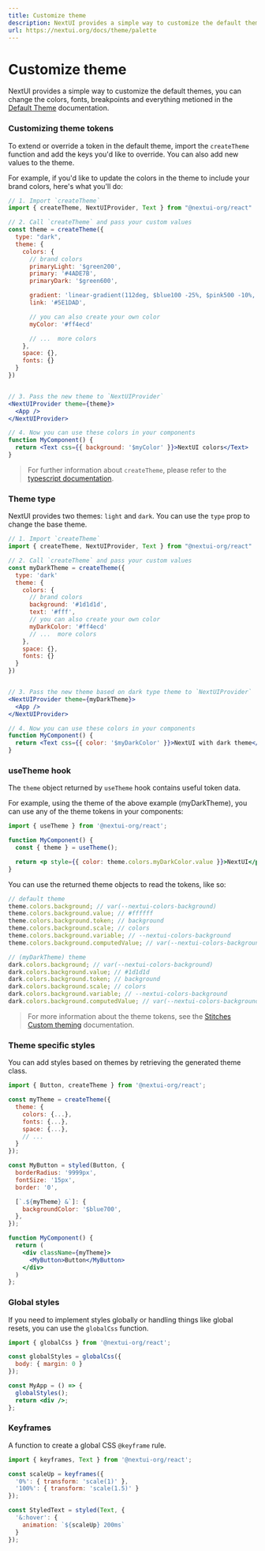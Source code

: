 ```yaml
---
title: Customize theme
description: NextUI provides a simple way to customize the default themes.
url: https://nextui.org/docs/theme/palette
---
```


# Customize theme

NextUI provides a simple way to customize the default themes, you can change the colors, fonts, breakpoints and everything metioned
in the [Default Theme](/docs/theme/default-theme) documentation.

<CarbonAd />

<Spacer y={2} />

### Customizing theme tokens

To extend or override a token in the default theme, import the `createTheme` function and add the keys you'd like to override.
You can also add new values to the theme.

For example, if you'd like to update the colors in the theme to include your brand colors, here's what you'll do:

```jsx
// 1. Import `createTheme`
import { createTheme, NextUIProvider, Text } from "@nextui-org/react"

// 2. Call `createTheme` and pass your custom values
const theme = createTheme({
  type: "dark",
  theme: {
    colors: {
      // brand colors
      primaryLight: '$green200',
      primary: '#4ADE7B',
      primaryDark: '$green600',

      gradient: 'linear-gradient(112deg, $blue100 -25%, $pink500 -10%, $purple500 80%)',
      link: '#5E1DAD',

      // you can also create your own color
      myColor: '#ff4ecd'

      // ...  more colors
    },
    space: {},
    fonts: {}
  }
})


// 3. Pass the new theme to `NextUIProvider`
<NextUIProvider theme={theme}>
  <App />
</NextUIProvider>

// 4. Now you can use these colors in your components
function MyComponent() {
  return <Text css={{ background: '$myColor' }}>NextUI colors</Text>
}
```

> For further information about `createTheme`, please refer to the [typescript documentation](/docs/theme/typescript#create-theme).

### Theme type

NextUI provides two themes: `light` and `dark`. You can use the `type` prop to change the base theme.

```jsx
// 1. Import `createTheme`
import { createTheme, NextUIProvider, Text } from "@nextui-org/react"

// 2. Call `createTheme` and pass your custom values
const myDarkTheme = createTheme({
  type: 'dark'
  theme: {
    colors: {
      // brand colors
      background: '#1d1d1d',
      text: '#fff',
      // you can also create your own color
      myDarkColor: '#ff4ecd'
      // ...  more colors
    },
    space: {},
    fonts: {}
  }
})


// 3. Pass the new theme based on dark type theme to `NextUIProvider`
<NextUIProvider theme={myDarkTheme}>
  <App />
</NextUIProvider>

// 4. Now you can use these colors in your components
function MyComponent() {
  return <Text css={{ color: '$myDarkColor' }}>NextUI with dark theme</Text>
}
```

### useTheme hook

The `theme` object returned by `useTheme` hook contains useful token data.

For example, using the theme of the above example (myDarkTheme), you can use any of the theme tokens in your components:

```jsx
import { useTheme } from '@nextui-org/react';

function MyComponent() {
  const { theme } = useTheme();

  return <p style={{ color: theme.colors.myDarkColor.value }}>NextUI</p>;
}
```

You can use the returned theme objects to read the tokens, like so:

```jsx
// default theme
theme.colors.background; // var(--nextui-colors-background)
theme.colors.background.value; // #ffffff
theme.colors.background.token; // background
theme.colors.background.scale; // colors
theme.colors.background.variable; // --nextui-colors-background
theme.colors.background.computedValue; // var(--nextui-colors-background)

// (myDarkTheme) theme
dark.colors.background; // var(--nextui-colors-background)
dark.colors.background.value; // #1d1d1d
dark.colors.background.token; // background
dark.colors.background.scale; // colors
dark.colors.background.variable; // --nextui-colors-background
dark.colors.background.computedValue; // var(--nextui-colors-background)
```

> For more information about the theme tokens, see the [Stitches Custom theming](https://stitches.dev/docs/theming) documentation.

### Theme specific styles

You can add styles based on themes by retrieving the generated theme class.

```jsx
import { Button, createTheme } from '@nextui-org/react';

const myTheme = createTheme({
  theme: {
    colors: {...},
    fonts: {...},
    space: {...},
    // ...
  }
});

const MyButton = styled(Button, {
  borderRadius: '9999px',
  fontSize: '15px',
  border: '0',

  [`.${myTheme} &`]: {
    backgroundColor: '$blue700',
  },
});

function MyComponent() {
  return (
    <div className={myTheme}>
      <MyButton>Button</MyButton>
    </div>
  )
};

```

### Global styles

If you need to implement styles globally or handling things like global resets, you can use the
`globalCss` function.

```jsx
import { globalCss } from '@nextui-org/react';

const globalStyles = globalCss({
  body: { margin: 0 }
});

const MyApp = () => {
  globalStyles();
  return <div />;
};
```

### Keyframes

A function to create a global CSS `@keyframe` rule.

```jsx
import { keyframes, Text } from '@nextui-org/react';

const scaleUp = keyframes({
  '0%': { transform: 'scale(1)' },
  '100%': { transform: 'scale(1.5)' }
});

const StyledText = styled(Text, {
  '&:hover': {
    animation: `${scaleUp} 200ms`
  }
});
```
